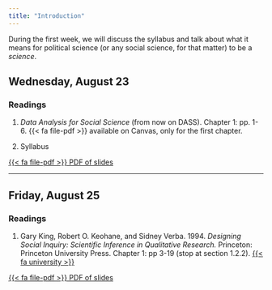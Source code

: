 ```yaml
---
title: "Introduction"
---
```


During the first week, we will discuss the syllabus and talk about what it means for political science (or any social science, for that matter) to be a *science*.

## Wednesday, August 23

### Readings

1. *Data Analysis for Social Science* (from now on DASS). Chapter 1: pp. 1-6. {{< fa file-pdf >}} available on Canvas, only for the first chapter.

2. Syllabus


[<span class="btn btn-danger">{{< fa file-pdf >}} PDF of slides </span></p>](/data/handouts/1_Introduction.pdf)


---

## Friday, August 25

### Readings

1. Gary King, Robert O. Keohane, and Sidney Verba. 1994. *Designing Social Inquiry: Scientific Inference in Qualitative Research.* Princeton: Princeton University Press. Chapter 1: pp 3-19 (stop at section 1.2.2). [{{< fa university >}}](https://search.ebscohost.com/login.aspx?direct=true&AuthType=shib&db=sih&AN=77942604&site=eds-live&scope=site&custid=asc1)


[<span class="btn btn-danger">{{< fa file-pdf >}} PDF of slides </span></p>](/data/handouts/2_Social_Science.pdf)
 
